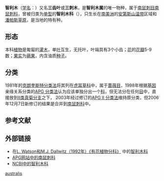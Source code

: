 {{Speciesbox 
| parent authority = [[Phil.|Phil.]], 1864
| taxon =  Tribeles australis
| authority = [[Phil.|Phil.]], 1864
| synonyms ref ={{r|powo}}
| synonyms  ={{species list
|Chalepoa magellanica |Hook.f., 1871
|Tribeles philippii |Macloskie, 1905
}}
}}

'''智利木'''（[[学名|学名]]：{{lang|la|''Tribeles australis''}}）又名'''三齿叶'''或'''三刺木'''，是'''智利木属'''的唯一物种，属于[[南鼠刺目|南鼠刺目]][[南鼠刺科|南鼠刺科]]，曾被归类为[[单型|单型]]的'''智利木科'''（{{lang|la|Tribelaceae}}），只生长在[[南美洲|南美洲]]的[[安第斯山|安第斯山]][[温带|温带]]区域和[[潘帕斯草原|潘帕斯草原]]，是当地的特有种。

==形态==
本科[[植物|植物]]是匍匐的[[灌木|灌木]]，单[[叶|叶]]互生，无托叶，叶端具有3个小齿；[[花|花]]的[[花瓣|花瓣]]5-9数；[[果实|果实]]为[[蒴果|蒴果]]，内含油质[[种子|种子]]。

==分类==
1981年的[[克朗奎斯特分类法|克朗奎斯特分类法]]将其列在[[虎耳草科|虎耳草科]]中，属于[[蔷薇目|蔷薇目]]，1998年根据[[基因|基因]]亲缘关系分类的[[APG_分类法|APG 分类法]]认为应该单独分出一个[[科|科]]，但无法分在任何[[目_(生物)|目]]中，直接放到[[II类真菊分支|II类真菊分支]]之下， 2003年经过修订的[[APG_II_分类法|APG II 分类法]]维持原分类，但2006年12月7日新修订的结果是合并到[[南鼠刺科|南鼠刺科]]中。

==参考文献==
{{reflist|refs=
<ref name="powo">{{cite web |title=''Tribeles australis'' Phil. |url=http://powo.science.kew.org/taxon/urn:lsid:ipni.org:names:684787-1 |website=''Plants of the World Online'' |publisher=Kew Science |accessdate=2021-05-01 |language=en |archive-date=2021-04-27 |archive-url=https://web.archive.org/web/20210427120305/http://powo.science.kew.org/taxon/urn:lsid:ipni.org:names:684787-1 |dead-url=no }}</ref>
}}

==外部链接==
* 在[http://delta-intkey.com/angio/ L. Watson和M.J. Dallwitz（1992年）《有花植物分科》] {{Wayback|url=http://delta-intkey.com/angio/ |date=20070103200438 }}中的[http://delta-intkey.com/angio/www/tribelac.htm 智利木科] {{Wayback|url=http://delta-intkey.com/angio/www/tribelac.htm |date=20071011105159 }}
*[http://www.mobot.org/MOBOT/Research/APWeb/orders/Apialesweb.htm#Escalloniaceae APG网站中的南鼠刺科] {{Wayback|url=http://www.mobot.org/MOBOT/Research/APWeb/orders/Apialesweb.htm#Escalloniaceae |date=20090131030750 }} 
*[http://www.ncbi.nlm.nih.gov/Taxonomy/Browser/wwwtax.cgi?lin=s&p=has_linkout&id=124968  NCBI中的智利木科]
{{Taxonbar}}

[[Category:智利木属|australis]]